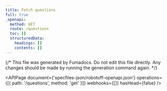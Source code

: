 ```yaml
---
title: Fetch questions
full: true
_openapi:
  method: GET
  route: /questions
  toc: []
  structuredData:
    headings: []
    contents: []
---
```


{/* This file was generated by Fumadocs. Do not edit this file directly. Any changes should be made by running the generation command again. */}

<APIPage
  document={'specfiles-json/robotoff-openapi.json'}
  operations={[{ path: '/questions', method: 'get' }]}
  webhooks={[]}
  hasHead={false}
/>
